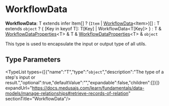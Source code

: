 
# WorkflowData

 **WorkflowData**: T extends infer Item[] ? (`Item` \| [WorkflowData](./page.mdx)&#60;Item&#62;)[] : T extends `object` ? &#123; [Key in keyof T]: T[Key] \| WorkflowData&#60;T[Key]&#62; &#125; : T & [WorkflowDataProperties](../workflows.WorkflowDataProperties/page.mdx)&#60;T&#62; & T & [WorkflowDataProperties](../workflows.WorkflowDataProperties/page.mdx)&#60;T&#62; & `object`

This type is used to encapsulate the input or output type of all utils.

## Type Parameters

<TypeList types={[{"name":"T","type":"`object`","description":"The type of a step's input or result.","optional":true,"defaultValue":"","expandable":false,"children":[]}]} expandUrl="https://docs.medusajs.com/learn/fundamentals/data-models/manage-relationships#retrieve-records-of-relation" sectionTitle="WorkflowData"/>
